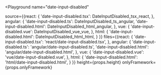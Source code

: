 

<Playground
  name="date-input-disabled"
  
  source={{react: {
             'date-input-disabled.tsx': DateInputDisabled_tsx_react,
           },
           angular: {
             'date-input-disabled.ts': DateInputDisabled_ts_angular,
             'date-input-disabled.html': DateInputDisabled_html_angular,
           },
           vue: {
             'date-input-disabled.vue': DateInputDisabled_vue_vue,
           },
           html: {
             'date-input-disabled.html': DateInputDisabled_html_html,
           }
}}
  files={{react: {
            'date-input-disabled.tsx': 'react/date-input-disabled.tsx',
          },
          angular: {
            'date-input-disabled.ts': 'angular/date-input-disabled.ts',
            'date-input-disabled.html': 'angular/date-input-disabled.html',
          },
          vue: {
            'date-input-disabled.vue': 'vue/date-input-disabled.vue',
          },
          html: {
            'date-input-disabled.html': 'html/date-input-disabled.html',
          }
}}
  height={props.height}
  onlyFramework={props.onlyFramework}
></Playground>
